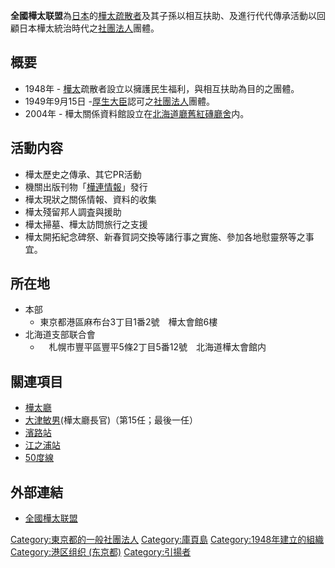{{japanese|japanese=全国樺太連盟|kana=ぜんこくからふとれんめい|romaji=Zenkoku-Karafuto-renmei}}

'''全國樺太联盟'''為[[日本|日本]]的[[庫頁島|樺太]][[疏散者|疏散者]]及其子孫以相互扶助、及進行代代傳承活動以回顧日本樺太統治時代之[[社團法人|社團法人]]團體。


== 概要 ==
* 1948年 - [[庫頁島|樺太]]疏散者設立以擁護民生福利，與相互扶助為目的之團體。
* 1949年9月15日 -[[厚生大臣|厚生大臣]]認可之[[社團法人|社團法人]]團體。
* 2004年 - 樺太關係資料館設立在[[北海道廳舊紅磚廳舍|北海道廳舊紅磚廳舍]]内。

== 活動内容 ==
* 樺太歷史之傳承、其它PR活動  
* 機關出版刊物「[[樺連情報|樺連情報]]」發行 
* 樺太現狀之關係情報、資料的收集 
* 樺太殘留邦人調査與援助 
* 樺太掃墓、樺太訪問旅行之支援 
* 樺太開拓紀念碑祭、新春賀詞交換等諸行事之實施、參加各地慰靈祭等之事宜。

== 所在地 ==
* 本部
** 東京都港區麻布台3丁目1番2號　樺太會館6樓 
* 北海道支部联合會
**　札幌市豐平區豐平5條2丁目5番12號　北海道樺太會館内

== 關連項目 ==
* [[樺太廳|樺太廳]]
* [[大津敏男|大津敏男]](樺太廳長官)（第15任；最後一任）
*[[濱路站|濱路站]]
*[[江之浦站_(樺太廳)|江之浦站]]
*[[50度線|50度線]]

== 外部連結 ==
* [http://www.kabaren.org/ 全國樺太联盟]{{Wayback|url=http://www.kabaren.org/ |date=20160328050441 }}{{ja}}

{{Authority control}}
[[Category:東京都的一般社團法人|Category:東京都的一般社團法人]]
[[Category:庫頁島|Category:庫頁島]]
[[Category:1948年建立的組織|Category:1948年建立的組織]]
[[Category:港区组织_(东京都)|Category:港区组织 (东京都)]]
[[Category:引揚者|Category:引揚者]]